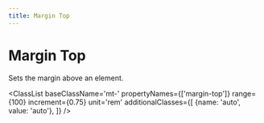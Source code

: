 ```yaml
---
title: Margin Top
---
```



# Margin Top

Sets the margin above an element.

<ClassList 
  baseClassName='mt-' 
  propertyNames={['margin-top']} 
  range={100} 
  increment={0.75} 
  unit='rem' 
  additionalClasses={[
    {name: 'auto', value: 'auto'},
  ]} 
/>
